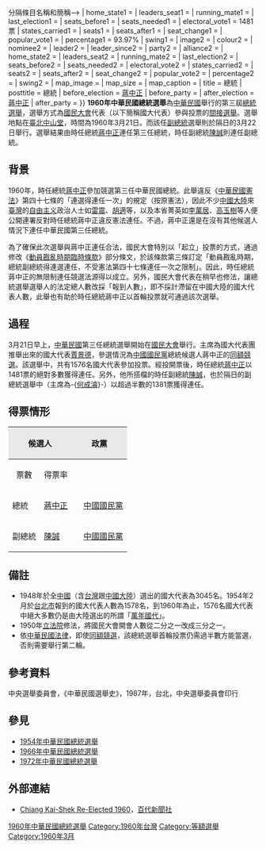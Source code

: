 {{Infobox election
| box_width = 
| election_name = 1960年中華民國第三任總統選舉
| country = 中華民國
| flag_year = 
| type  = presidential
| ongoing = no
| party_colour = yes
| previous_election = 1954年中華民國總統選舉
| previous_year = 1954年
| next_election = 1966年中華民國總統選舉
| next_year = 1966年
| seats_for_election = 
| election_date = 1960年3月21日
| turnout = 
| image1  = 蔣中正肖像(上色).jpg
| colour1 = 000099
| nominee1 = [[蔣中正|蔣中正]]
| leader1 = 
| leader_since1 = 
| party1 = {{KMT}}
| alliance1 = <!--用{{!}}分隔條目名稱和簡稱-->
| home_state1 = 
| leaders_seat1 = 
| running_mate1 = 
| last_election1 = 
| seats_before1 =
| seats_needed1 = 
| electoral_vote1 = 1481票
| states_carried1 = 
| seats1 = 
| seats_after1 = 
| seat_change1 = 
| popular_vote1 = 
| percentage1 = 93.97%
| swing1             = 
| image2 = 
| colour2 =
| nominee2 = 
| leader2 = 
| leader_since2 = 
| party2 = <!--用{{!}}分隔條目名稱和簡稱-->
| alliance2 = <!--用{{!}}分隔條目名稱和簡稱-->
| home_state2 = 
| leaders_seat2 = 
| running_mate2 = 
| last_election2 = 
| seats_before2 =
| seats_needed2 = 
| electoral_vote2 = 
| states_carried2 = 
| seats2 = 
| seats_after2 = 
| seat_change2 = 
| popular_vote2 = 
| percentage2 = 
| swing2 = 
| map_image          = 
| map_size           = 
| map_caption        = 
| title = 總統
| posttitle = 總統
| before_election = [[蔣中正|蔣中正]]
| before_party ={{KMT}}
| after_election = [[蔣中正|蔣中正]]
| after_party ={{KMT}}
}}
'''1960年中華民國總統選舉'''為[[中華民國|中華民國]]舉行的第三屆[[中華民國總統|總統]][[選舉|選舉]]，選舉方式為[[國民大會|國民大會]]代表（以下簡稱國大代表）參與投票的[[間接選舉|間接選舉]]。選舉地點在[[中山堂_(臺北市)|臺北中山堂]]，時間為1960年3月21日。而該任[[中華民國副總統|副總統]]選舉則於隔日的3月22日舉行。選舉結果由時任總統[[蔣中正|蔣中正]]連任第三任總統，時任副總統[[陳誠|陳誠]]則連任副總統。

== 背景 ==
1960年，時任總統[[蔣中正|蔣中正]]參加競選第三任中華民國總統。此舉違反《[[中華民國憲法|中華民國憲法]]》第四十七條的「連選得連任一次」的規定（按原憲法），因此不少[[中國大陸|中國大陸]]來[[臺灣|臺灣]]的[[自由主义|自由主义]]政治人士如[[雷震_(中華民國)|雷震]]、[[胡適|胡適]]等，以及本省菁英如[[李萬居|李萬居]]、[[高玉樹|高玉樹]]等人便公開連署反對時任總統蔣中正違反憲法連任。不過，蔣中正還是在沒有其他候選人情況下連任中華民國第三任總統。

為了確保此次選舉與蔣中正連任合法，國民大會特別以「起立」投票的方式，通過修改《[[動員戡亂時期臨時條款|動員戡亂時期臨時條款]]》部分條文，於該條款第三條訂定「動員戡亂時期，總統副總統得連選連任，不受憲法第四十七條連任一次之限制」。因此，時任總統蔣中正的無限制連任競選法源得以成立。另外，國民大會代表在稍早也修法，讓總統選舉選舉人的法定總人數改採「報到人數」，即不採計滯留在中國大陸的國大代表人數，此舉也有助於時任總統蔣中正以首輪投票就可通過該次選舉。

== 過程 ==
3月21日早上，[[中華民國|中華民國]]第三任總統選舉開始在[[國民大會|國民大會]]舉行。主席為國大代表團推舉出來的國大代表[[賈景德|賈景德]]，參選情況為[[中國國民黨|中國國民黨]]總統候選人蔣中正的[[同額競選|同額競選]]。該選舉中，共有1576名國大代表參加投票。經投開票後，時任總統[[蔣中正|蔣中正]]以1481票的絕對多數獲得連任。另外，他所搭檔的時任副總統[[陳誠|陳誠]]，也於隔日的副總統選舉中（主席為-{[[何成濬|何成濬]]}-）以超過半數的1381票獲得連任。

== 得票情形 ==
 {| border="1" cellpadding="4" cellspacing="1" style="margin: 1em 1em 1em 0; background: #f9f9f9; border: 1px #aaa solid; text-align:right; border-collapse: collapse; font-size: 95%;"
|-
! style="background-color:#E9E9E9" align="center" rowspan= 2 colspan=2 | 候選人
! style="background-color:#E9E9E9" align="center" rowspan= 2 colspan=2 | 政黨
! style="background-color:#E9E9E9" align="center" colspan=2 | 得票
! style="background-color:#E9E9E9" align="center" rowspan= 2 | 當選
|- bgcolor=#E9E9E9
|align="center"|票數
|align="center"|得票率
|-
|align="left"| 總統
|align="left"| [[蔣中正|蔣中正]]
|bgcolor="#000099"|
|align=left| [[中國國民黨|中國國民黨]]
|align="left"| 1,481
|align="left"| 93.97%
|rowspan=2|[[File:Vote1.png|22px]]
|-
|align="left"| 副總統
|align="left"| [[陳誠|陳誠]]
|bgcolor="#000099"|
|align=left| [[中國國民黨|中國國民黨]]
|align="left"| 1,381
|align="left"| 91.76%
|}

== 備註 ==
*1948年於全[[中華民國大陸時期|中國]]（含[[台灣|台灣]]跟[[中國大陸|中國大陸]]）選出的國大代表為3045名。1954年2月於[[臺北市_(省轄市)|台北市]]報到的國大代表人數為1578名，到1960年為止，1576名國大代表中絕大多數仍是由大陸選出的所謂「[[萬年國代|萬年國代]]」。
*1950年[[立法院|立法院]]修法，將國民大會開會人數從二分之一改成三分之一。
*依[[中華民國法律|中華民國法律]]，即使[[同額競選|同額競選]]，該總統選舉首輪投票仍需過半數方能當選，否則需要舉行第二輪。

== 參考資料 ==
中央選舉委員會，《中華民國選舉史》，1987年，台北，中央選舉委員會印行

== 參見 ==
* [[1954年中華民國總統選舉|1954年中華民國總統選舉]]
* [[1966年中華民國總統選舉|1966年中華民國總統選舉]]
* [[1972年中華民國總統選舉|1972年中華民國總統選舉]]

== 外部連結 ==
*[https://www.britishpathe.com/video/chiang-kai-shek-re-elected/query/Chiang+Kai-Shek+1960  Chiang Kai-Shek Re-Elected 1960]{{Wayback|url=https://www.britishpathe.com/video/chiang-kai-shek-re-elected/query/Chiang+Kai-Shek+1960 |date=20210104105309 }}，[[百代新聞社|百代新聞社]]

{{中華民國總統選舉}}

[[Category:1960年中華民國總統選舉|]]
[[Category:1960年台灣|Category:1960年台灣]]
[[Category:等額選舉|Category:等額選舉]]
[[Category:1960年3月|Category:1960年3月]]